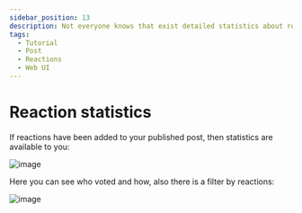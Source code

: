 ```yaml
---
sidebar_position: 13
description: Not everyone knows that exist detailed statistics about reactions
tags:
  - Tutorial
  - Post
  - Reactions
  - Web UI
---
```


# Reaction statistics

If reactions have been added to your published post, then statistics are available to you:

![image](/images/107886659-502aaa80-6f12-11eb-9206-76bfe7669965.png)

Here you can see who voted and how, also there is a filter by reactions:

![image](/images/107886797-51a8a280-6f13-11eb-8f1f-ddc791149be6.png)
